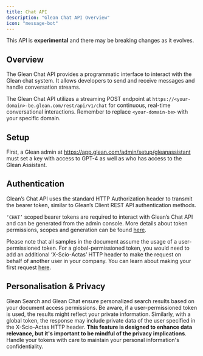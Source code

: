```yaml
---
title: Chat API
description: "Glean Chat API Overview"
icon: "message-bot"
---
```


<Warning>This API is **experimental** and there may be breaking changes as it evolves.</Warning>

## Overview

The Glean Chat API provides a programmatic interface to interact with the Glean chat system. It allows developers to send and receive messages and handle conversation streams.

The Glean Chat API utilizes a streaming POST endpoint at `https://<your-domain>-be.glean.com/rest/api/v1/chat` for continuous, real-time conversational interactions. Remember to replace `<your-domain-be>` with your specific domain.

## Setup
First, a Glean admin at https://app.glean.com/admin/setup/gleanassistant must set a key with access to GPT-4 as well as who has access to the Glean Assistant.

## Authentication
Glean’s Chat API uses the standard HTTP Authorization header to transmit the bearer token, similar to Glean’s Client REST API authentication methods.

`‘CHAT’` scoped bearer tokens are required to interact with Glean’s Chat API and can be generated from the admin console. More details about token permissions, scopes and generation can be found [here](https://developers.glean.com/docs/client_api/client_api_scopes/).

Please note that all samples in the document assume the usage of a user-permissioned token.
For a global-permissioned token, you would need to add an additional ‘X-Scio-Actas’ HTTP header to make the request on behalf of another user in your company. You can learn about making your first request [here](https://developers.glean.com/docs/client_api/client_api_first_request/).

## Personalisation & Privacy
Glean Search and Glean Chat ensure personalized search results based on your document access permissions. Be aware, if a user-permissioned token is used, the results might reflect your private information. Similarly, with a global token, the response may include private data of the user specified in the X-Scio-Actas HTTP header. **This feature is designed to enhance data relevance, but it's important to be mindful of the privacy implications**. Handle your tokens with care to maintain your personal information's confidentiality.